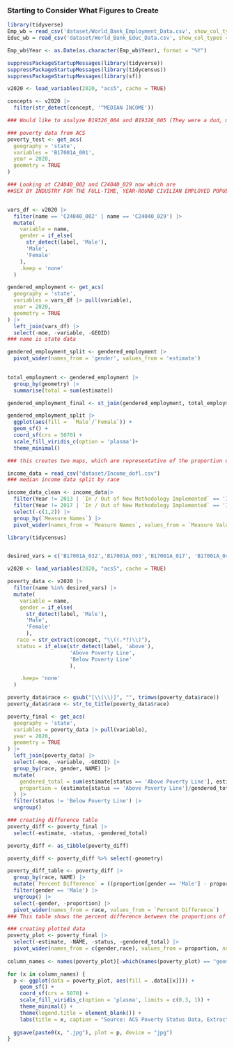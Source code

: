 ### Starting to Consider What Figures to Create

```r
library(tidyverse)
Emp_wb = read_csv('dataset/World_Bank_Employment_Data.csv', show_col_types = F)
Educ_wb = read_csv('dataset/World_Bank_Educ_Data.csv', show_col_types = F)

```

```r
Emp_wb$Year <- as.Date(as.character(Emp_wb$Year), format = "%Y") 

```

```r
suppressPackageStartupMessages(library(tidyverse))
suppressPackageStartupMessages(library(tidycensus))
suppressPackageStartupMessages(library(sf))

v2020 <- load_variables(2020, "acs5", cache = TRUE)

concepts <- v2020 |>
  filter(str_detect(concept, '^MEDIAN INCOME'))

### Would like to analyze B19326_004 and B19326_005 (They were a dud, most likely skewed due to part-time workers)

### poverty data from ACS
poverty_test <- get_acs(
  geography = 'state',
  variables = 'B17001A_001',
  year = 2020,
  geometry = TRUE
)

### Looking at C24040_002 and C24040_029 now which are
##SEX BY INDUSTRY FOR THE FULL-TIME, YEAR-ROUND CIVILIAN EMPLOYED POPULATION 16 YEARS AND OVER for male and female


vars_df <- v2020 |>
  filter(name == 'C24040_002' | name == 'C24040_029') |>
  mutate(
    variable = name,
    gender = if_else(
      str_detect(label, 'Male'),
      'Male',
      'Female'
    ),
    .keep = 'none'
  )

gendered_employment <- get_acs(
  geography = 'state',
  variables = vars_df |> pull(variable),
  year = 2020,
  geometry = TRUE
) |> 
  left_join(vars_df) |>
  select(-moe, -variable, -GEOID) 
### name is state data

gendered_employment_split <- gendered_employment |>
  pivot_wider(names_from = 'gender', values_from = 'estimate')
  

total_employment <- gendered_employment |>
  group_by(geometry) |>
  summarise(total = sum(estimate))

gendered_employment_final <- st_join(gendered_employment, total_employment, join = st_equals)

```

```r
gendered_employment_split |>
  ggplot(aes(fill =  `Male`/`Female`)) + 
  geom_sf() +
  coord_sf(crs = 5070) +
  scale_fill_viridis_c(option = 'plasma')+
  theme_minimal()

### this creates two maps, which are representative of the proportion of full time, year round civilians in each state faceted by gender. I'm not sure if this is the best approach to data presentation, and I am open to other ideas
```

```r
income_data = read_csv("dataset/Income_dofl.csv")
### median income data split by race

income_data_clean <- income_data|>
  filter(Year != 2013 | `In / Out of New Methodology Implemented` == 'In')|>
  filter(Year != 2017 | `In / Out of New Methodology Implemented` == 'In')|>
  select(-c(1,2)) |>
  group_by(`Measure Names`) |>
  pivot_wider(names_from = `Measure Names`, values_from = `Measure Values`) |> arrange(desc(Year))
```

```r
library(tidycensus)


desired_vars = c('B17001A_032','B17001A_003','B17001A_017', 'B17001A_046','B17001B_003','B17001B_017','B17001B_032','B17001B_046','B17001C_003','B17001C_017','B17001C_032','B17001C_046','B17001D_003','B17001D_017','B17001D_032','B17001D_046','B17001E_003','B17001E_017','B17001E_032','B17001E_046','B17001F_003','B17001F_017','B17001F_032','B17001F_046','B17001G_003','B17001G_017','B17001G_032','B17001G_046','B17001H_003','B17001H_017','B17001H_032','B17001H_046','B17001I_003','B17001I_017','B17001I_032','B17001I_046')

v2020 <- load_variables(2020, "acs5", cache = TRUE)

poverty_data <- v2020 |>
  filter(name %in% desired_vars) |>
  mutate(
    variable = name,
    gender = if_else(
      str_detect(label, 'Male'),
      'Male',
      'Female'
      ),
   race = str_extract(concept, "\\((.*?)\\)"),
   status = if_else(str_detect(label, 'above'),
                    'Above Poverty Line',
                    'Below Poverty Line'
                    ),

    .keep= 'none'
  )

poverty_data$race <- gsub("[\\(\\)]", "", trimws(poverty_data$race))
poverty_data$race <- str_to_title(poverty_data$race)

poverty_final <- get_acs(
  geography = 'state',
  variables = poverty_data |> pull(variable),
  year = 2020,
  geometry = TRUE
) |> 
  left_join(poverty_data) |>
  select(-moe, -variable, -GEOID) |>
  group_by(race, gender, NAME) |>
  mutate(
    gendered_total = sum(estimate[status == 'Above Poverty Line'], estimate[status == 'Below Poverty Line']),
    proportion = (estimate[status == 'Above Poverty Line']/gendered_total)
  ) |>
  filter(status != 'Below Poverty Line') |>
  ungroup() 

### creating difference table
poverty_diff <- poverty_final |>
  select(-estimate, -status, -gendered_total)

poverty_diff <- as_tibble(poverty_diff)

poverty_diff <- poverty_diff %>% select(-geometry)

poverty_diff_table <- poverty_diff |>
  group_by(race, NAME) |>
  mutate(`Percent Difference` = ((proportion[gender == 'Male'] - proportion[gender == 'Female'])*100)) |>
  filter(gender == 'Male') |>
  ungroup() |>
  select(-gender, -proportion) |>
  pivot_wider(names_from = race, values_from = `Percent Difference`)
### This table shows the percent difference between the proportions of males who live above the poverty line and females, split by race and state. It is a way of showing the raw data of the differences we can observe on the heat maps between races.

### creating plotted data  
poverty_plot <- poverty_final |>
  select(-estimate, -NAME, -status, -gendered_total) |>
  pivot_wider(names_from = c(gender,race), values_from = proportion, names_sep = ' ')
  
column_names <- names(poverty_plot)[-which(names(poverty_plot) == "geometry")]

for (x in column_names) {
  p <- ggplot(data = poverty_plot, aes(fill = .data[[x]])) +
    geom_sf() +
    coord_sf(crs = 5070) +
    scale_fill_viridis_c(option = 'plasma', limits = c(0.3, 1)) +
    theme_minimal() +
    theme(legend.title = element_blank()) +
    labs(title = x, caption = "Source: ACS Poverty Status Data, Extracted with tidycensus.")
  
  ggsave(paste0(x, ".jpg"), plot = p, device = "jpg")
}
```
